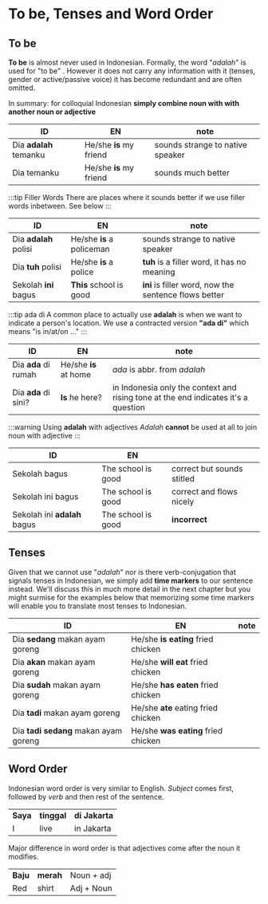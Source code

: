 # To be, Tenses and Word Order

## To be

**To be** is almost never used in Indonesian. Formally, the word "*adalah*" is used for "to be" . However it does not carry any information with it (tenses, gender or active/passive voice) it has become redundant and are often omitted.

In summary: for colloquial Indonesian **simply combine noun with with another noun or adjective**


|ID          |EN            |note|
|----------------|-------------------------------|-----------------------------|
|Dia **adalah** temanku |He/she **is** my friend| sounds strange to native speaker
|Dia temanku |He/she **is** my friend|  sounds much better

:::tip Filler Words
There are places where it sounds better if we use filler words inbetween. See below
:::


|ID          |EN            |note|
|----------------|-------------------------------|-----------------------------|
|Dia **adalah** polisi |He/she **is** a policeman| sounds strange to native speaker
|Dia **tuh** polisi |He/she **is** a police|  **tuh** is a filler word, it has no meaning
|Sekolah **ini** bagus |**This** school is good | **ini** is filler word, now the sentence flows better|


:::tip ada di
A common place to actually use **adalah** is when we want to indicate a person's location. We use a contracted version **"ada di"** which means "is in/at/on ..."
:::


|ID          |EN            |note|
|----------------|-------------------------------|-----------------------------|
|Dia **ada** di rumah |He/she **is** at home| *ada* is abbr. from *adalah*
|Dia **ada** di sini? |**Is** he here?| in Indonesia only the context and rising tone at the end indicates it's a question

:::warning Using **adalah** with adjectives
*Adalah* **cannot** be used at all to join noun with adjective
:::

|ID                |                         EN |                         |
|----------------|-------------------------------|-----------------------------|
|Sekolah bagus         |The school is good |correct but sounds stitled
|Sekolah ini bagus         |The school is good|correct and flows nicely
|Sekolah ini **adalah** bagus  |The school is good|**incorrect**

## Tenses


Given that we cannot use "*adalah*" nor is there verb-conjugation that signals tenses in Indonesian, we simply add **time markers** to our sentence instead. We'll discuss this in much more detail in the next chapter but you might surmise for the examples below that memorizing some time markers will enable you to translate most tenses to Indonesian.


|ID          |EN            |note|
|----------------|-------------------------------|-----------------------------|
|Dia **sedang** makan ayam goreng|He/she **is eating** fried chicken|
|Dia **akan** makan ayam goreng|He/she **will eat** fried chicken|
|Dia **sudah** makan ayam goreng|He/she **has eaten** fried chicken|
|Dia **tadi** makan ayam goreng|He/she **ate** eating fried chicken|
|Dia **tadi sedang** makan ayam goreng|He/she **was eating** fried chicken|


## Word Order

Indonesian word order is very similar to English. *Subject* comes first, followed by *verb* and then rest of the sentence.

|                |                          |                         |
|----------------|-------------------------------|-----------------------------|
|**Saya**|**tinggal**            |**di Jakarta**            |
|I          |live            |in Jakarta|

Major difference in word order is that adjectives come after the noun it modifies.

|                |                          |                         |
|----------------|-------------------------------|-----------------------------|
|**Baju**|**merah**            |Noun + adj|
|Red          |shirt            |Adj + Noun|

<br />

